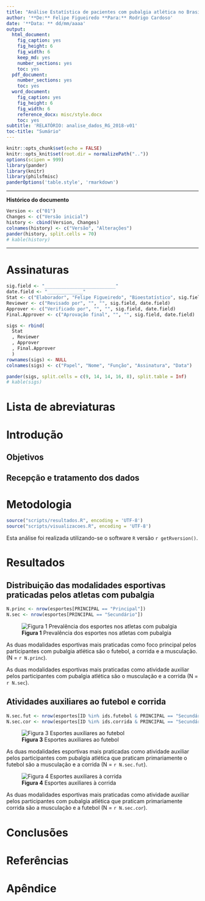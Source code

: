 ```yaml
---
title: "Análise Estatística de pacientes com pubalgia atlética no Brasil"
author: '**De:** Felipe Figueiredo **Para:** Rodrigo Cardoso'
date: '**Data: ** dd/mm/aaaa'
output:
  html_document:
    fig_caption: yes
    fig_height: 6
    fig_width: 6
    keep_md: yes
    number_sections: yes
    toc: yes
  pdf_document:
    number_sections: yes
    toc: yes
  word_document:
    fig_caption: yes
    fig_height: 6
    fig_width: 6
    reference_docx: misc/style.docx
    toc: yes
subtitle: 'RELATÓRIO: analise_dados_RG_2018-v01'
toc-title: "Sumário"
---
```


```r
knitr::opts_chunk$set(echo = FALSE)
knitr::opts_knit$set(root.dir = normalizePath(".."))
options(scipen = 999)
library(pander)
library(knitr)
library(philsfmisc)
panderOptions('table.style', 'rmarkdown')

```

---

**Histórico do documento**

```r
Version <- c("01")
Changes <- c("Versão inicial")
history <- cbind(Version, Changes)
colnames(history) <- c("Versão", "Alterações")
pander(history, split.cells = 70)
# kable(history)
```

---

# Assinaturas

```r
sig.field <- "__________________________"
date.field <- "_____________"
Stat <- c("Elaborador", "Felipe Figueiredo", "Bioestatístico", sig.field, date.field)
Reviewer <- c("Revisado por", "", "", sig.field, date.field)
Approver <- c("Verificado por", "", "", sig.field, date.field)
Final.Approver <- c("Aprovação final", "", "", sig.field, date.field)

sigs <- rbind(
  Stat
  , Reviewer
  , Approver
  , Final.Approver
  )
rownames(sigs) <- NULL
colnames(sigs) <- c("Papel", "Nome", "Função", "Assinatura", "Data")

pander(sigs, split.cells = c(9, 14, 14, 16, 8), split.table = Inf)
# kable(sigs)
```

# Lista de abreviaturas

# Introdução

## Objetivos

## Recepção e tratamento dos dados

# Metodologia

```r
source("scripts/resultados.R", encoding = 'UTF-8')
source("scripts/visualizacoes.R", encoding = 'UTF-8')
```

Esta análise foi realizada utilizando-se o software `R` versão `r getRversion()`.

<!-- The exact confidence intervals (CIs) of binomial proportions were calculated using package `exactci` (version `r packageVersion("exactci")`). -->

# Resultados

## Distribuição das modalidades esportivas praticadas pelos atletas com pubalgia

```r
N.princ <- nrow(esportes[PRINCIPAL == "Principal"])
N.sec <- nrow(esportes[PRINCIPAL == "Secundário"])
```

![**Figura 1** Prevalência dos esportes nos atletas com pubalgia](../figures/esp_prev.png)

As duas modalidades esportivas mais praticadas como foco principal pelos participantes com pubalgia atlética são o futebol, a corrida e a musculação.
(N = `r N.princ`).

As duas modalidades esportivas mais praticadas como atividade auxiliar pelos participantes com pubalgia atlética são o musculação e a corrida
(N = `r N.sec`).

## Atividades auxiliares ao futebol e corrida

```r
N.sec.fut <- nrow(esportes[ID %in% ids.futebol & PRINCIPAL == "Secundário"])
N.sec.cor <- nrow(esportes[ID %in% ids.corrida & PRINCIPAL == "Secundário"])
```

![**Figura 3** Esportes auxiliares ao futebol](../figures/esp_sec_fut.png)

As duas modalidades esportivas mais praticadas como atividade auxiliar pelos participantes com pubalgia atlética que praticam primariamente o futebol são a musculação e a corrida
(N = `r N.sec.fut`).

![**Figura 4** Esportes auxiliares à corrida](../figures/esp_sec_corr.png)

As duas modalidades esportivas mais praticadas como atividade auxiliar pelos participantes com pubalgia atlética que praticam primariamente corrida são a musculação e a futebol
(N = `r N.sec.cor`).


<!-- # Exceções e Desvios do teste -->

# Conclusões


# Referências

# Apêndice

